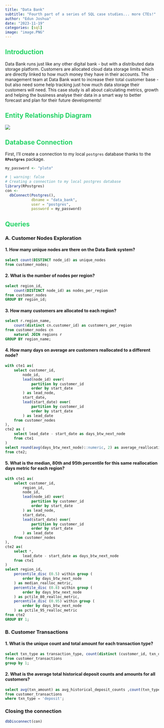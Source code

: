 ```yaml
---
title: "Data Bank"
subtitle: "Fourth part of a series of SQL case studies... more CTEs!"
author: "Edun Joshua"
date: "2023-11-19"
categories: [sql]
image: "image.PNG"
---
```


::: {style="color: #25D366;"}
## Introduction
:::

Data Bank runs just like any other digital bank - but with a distributed data storage platform. Customers are allocated cloud data storage limits which are directly linked to how much money they have in their accounts. The management team at Data Bank want to increase their total customer base - but also need some help tracking just how much data storage their customers will need. This case study is all about calculating metrics, growth and helping the business analyse their data in a smart way to better forecast and plan for their future developments!

::: {style="color: #25D366;"}
## Entity Relationship Diagram
:::

![](images/databank.jpg)

::: {style="color: #25D366;"}
## Database Connection
:::

First, I'll create a connection to my local `postgres` database thanks to the **`RPostgres`** package.

```r
my_password <- "pluto"

```

```r
# | warning: false
# Creating a connection to my local postgres database
library(RPostgres)
con <-
  dbConnect(Postgres(),
            dbname = "data_bank",
            user = "postgres",
            password = my_password)


```

::: {style="color: #25D366"}
## Queries
:::

### A. Customer Nodes Exploration

#### 1. How many unique nodes are there on the Data Bank system?

```sql
select count(DISTINCT node_id) as unique_nodes
from customer_nodes;
```

#### 2. What is the number of nodes per region?

```sql
select region_id,
    count(DISTINCT node_id) as nodes_per_region
from customer_nodes
GROUP BY region_id;
```

#### 3. How many customers are allocated to each region?

```sql
select r.region_name,
    count(distinct cn.customer_id) as customers_per_region
from customer_nodes cn
    natural JOIN regions r
GROUP BY region_name;

```

#### 4. How many days on average are customers reallocated to a different node?

```sql
with cte1 as(
    select customer_id,
        node_id,
        lead(node_id) over(
            partition by customer_id
            order by start_date
        ) as lead_node,
        start_date,
        lead(start_date) over(
            partition by customer_id
            order by start_date
        ) as lead_date
    from customer_nodes
),
cte2 as (
    select lead_date - start_date as days_btw_next_node
    from cte1
)
select round(avg(days_btw_next_node)::numeric, 2) as average_reallocation_period
from cte2;
```

#### 5. What is the median, 80th and 95th percentile for this same reallocation days metric for each region?

```sql
with cte1 as(
    select customer_id,
        region_id,
        node_id,
        lead(node_id) over(
            partition by customer_id
            order by start_date
        ) as lead_node,
        start_date,
        lead(start_date) over(
            partition by customer_id
            order by start_date
        ) as lead_date
    from customer_nodes
),
cte2 as(
    select *,
        lead_date - start_date as days_btw_next_node
    from cte1
)
select region_id,
    percentile_disc (0.5) within group (
        order by days_btw_next_node
    ) as median_realloc_metric,
    percentile_disc (0.8) within group (
        order by days_btw_next_node
    ) as pctile_80_realloc_metric,
    percentile_disc (0.95) within group (
        order by days_btw_next_node
    ) as pctile_95_realloc_metric
from cte2
GROUP BY 1;

```

### B. Customer Transactions

#### 1. What is the unique count and total amount for each transaction type?

```sql
select txn_type as transaction_type, count(distinct (customer_id, txn_date, txn_amount, txn_amount)) as txn_dcount, sum(txn_amount) as txn_amount_sum
from customer_transactions
group by 1;
```

#### 2. What is the average total historical deposit counts and amounts for all customers?

```sql
select avg(txn_amount) as avg_historical_deposit_counts ,count(txn_type) as deposit_counts
from customer_transactions
where txn_type = 'deposit';
```

### Closing the connection

```r
dbDisconnect(con)
```
